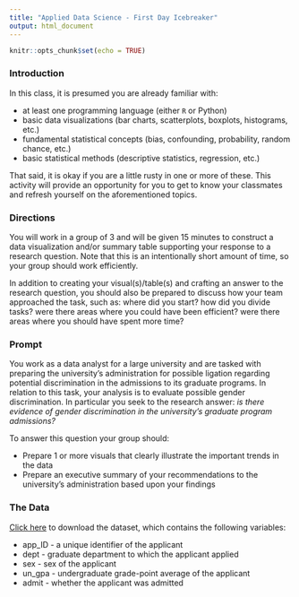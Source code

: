 ```yaml
---
title: "Applied Data Science - First Day Icebreaker"
output: html_document
---
```


```r
knitr::opts_chunk$set(echo = TRUE)
```

### Introduction

In this class, it is presumed you are already familiar with: 

- at least one programming language (either `R` or Python)
- basic data visualizations (bar charts, scatterplots, boxplots, histograms, etc.)
- fundamental statistical concepts (bias, confounding, probability, random chance, etc.)
- basic statistical methods (descriptive statistics, regression, etc.)

That said, it is okay if you are a little rusty in one or more of these.  This activity will provide an opportunity for you to get to know your classmates and refresh yourself on the aforementioned topics.

### Directions

You will work in a group of 3 and will be given 15 minutes to construct a data visualization and/or summary table supporting your response to a research question.  Note that this is an intentionally short amount of time, so your group should work efficiently.

In addition to creating your visual(s)/table(s) and crafting an answer to the research question, you should also be prepared to discuss how your team approached the task, such as: where did you start? how did you divide tasks? were there areas where you could have been efficient? were there areas where you should have spent more time?

### Prompt

You work as a data analyst for a large university and are tasked with preparing the university's administration for possible ligation regarding potential discrimination in the admissions to its graduate programs. In relation to this task, your analysis is to evaluate possible gender discrimination.  In particular you seek to the research answer: *is there evidence of gender discrimination in the university's graduate program admissions?*

To answer this question your group should:

- Prepare 1 or more visuals that clearly illustrate the important trends in the data
- Prepare an executive summary of your recommendations to the university's administration based upon your findings 

### The Data

[Click here](https://remiller1450.github.io/data/GradAdm.csv) to download the dataset, which contains the following variables:

- app_ID - a unique identifier of the applicant
- dept - graduate department to which the applicant applied
- sex - sex of the applicant
- un_gpa - undergraduate grade-point average of the applicant
- admit - whether the applicant was admitted
